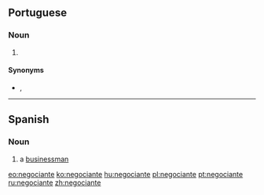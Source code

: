 ==Portuguese==

===Noun===
{{pt-noun|mf}}

# {{l|en|businessman}} {{gloss|someone who works at a commercial institution}}

====Synonyms====
* {{l|pt|empresário}}, {{l|pt|homem de negócios}}

----

==Spanish==

===Noun===
{{es-noun|mf|negociantes}}

# a [[businessman]]

[[eo:negociante]]
[[ko:negociante]]
[[hu:negociante]]
[[pl:negociante]]
[[pt:negociante]]
[[ru:negociante]]
[[zh:negociante]]